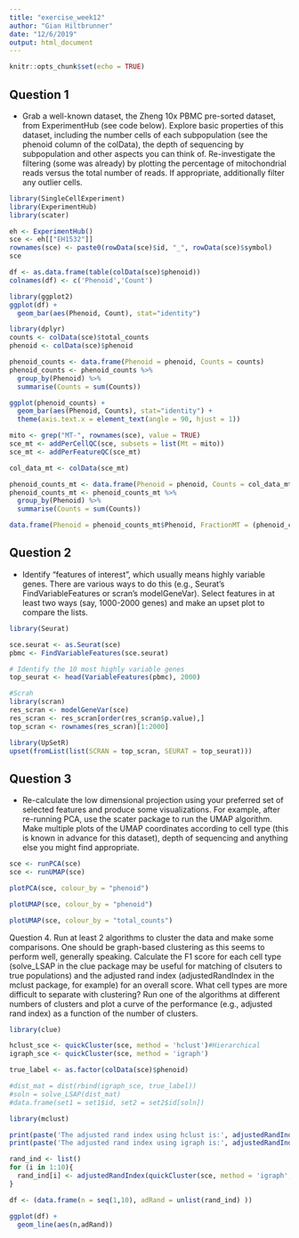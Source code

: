 ```yaml
---
title: "exercise_week12"
author: "Gian Hiltbrunner"
date: "12/6/2019"
output: html_document
---
```


```r
knitr::opts_chunk$set(echo = TRUE)
```

## Question 1

* Grab a well-known dataset, the Zheng 10x PBMC pre-sorted dataset, from ExperimentHub (see code below). Explore basic properties of this dataset, including the number cells of each subpopulation (see the phenoid column of the colData), the depth of sequencing by subpopulation and other aspects you can think of. Re-investigate the filtering (some was already) by plotting the percentage of mitochondrial reads versus the total number of reads. If appropriate, additionally filter any outlier cells.

```r
library(SingleCellExperiment)
library(ExperimentHub)
library(scater)

eh <- ExperimentHub()
sce <- eh[["EH1532"]]
rownames(sce) <- paste0(rowData(sce)$id, "_", rowData(sce)$symbol)
sce

df <- as.data.frame(table(colData(sce)$phenoid))
colnames(df) <- c('Phenoid','Count')

library(ggplot2)
ggplot(df) + 
  geom_bar(aes(Phenoid, Count), stat="identity")
```

```r
library(dplyr)
counts <- colData(sce)$total_counts
phenoid <- colData(sce)$phenoid

phenoid_counts <- data.frame(Phenoid = phenoid, Counts = counts)
phenoid_counts <- phenoid_counts %>% 
  group_by(Phenoid) %>%
  summarise(Counts = sum(Counts))

ggplot(phenoid_counts) + 
  geom_bar(aes(Phenoid, Counts), stat="identity") +
  theme(axis.text.x = element_text(angle = 90, hjust = 1))
```

```r
mito <- grep("MT-", rownames(sce), value = TRUE)
sce_mt <- addPerCellQC(sce, subsets = list(Mt = mito))
sce_mt <- addPerFeatureQC(sce_mt)

col_data_mt <- colData(sce_mt)

phenoid_counts_mt <- data.frame(Phenoid = phenoid, Counts = col_data_mt$subsets_Mt_sum)
phenoid_counts_mt <- phenoid_counts_mt %>% 
  group_by(Phenoid) %>%
  summarise(Counts = sum(Counts))

data.frame(Phenoid = phenoid_counts_mt$Phenoid, FractionMT = (phenoid_counts_mt$Counts / phenoid_counts$Counts))
```

## Question 2
* Identify “features of interest”, which usually means highly variable genes. There are various ways to do this (e.g., Seurat’s FindVariableFeatures or scran’s modelGeneVar). Select features in at least two ways (say, 1000-2000 genes) and make an upset plot to compare the lists.

```r
library(Seurat)

sce.seurat <- as.Seurat(sce)
pbmc <- FindVariableFeatures(sce.seurat)

# Identify the 10 most highly variable genes
top_seurat <- head(VariableFeatures(pbmc), 2000)

#Scrah
library(scran)
res_scran <- modelGeneVar(sce)
res_scran <- res_scran[order(res_scran$p.value),]
top_scran <- rownames(res_scran)[1:2000]

library(UpSetR)
upset(fromList(list(SCRAN = top_scran, SEURAT = top_seurat)))
```

## Question 3
* Re-calculate the low dimensional projection using your preferred set of selected features and produce some visualizations. For example, after re-running PCA, use the scater package to run the UMAP algorithm. Make multiple plots of the UMAP coordinates according to cell type (this is known in advance for this dataset), depth of sequencing and anything else you might find appropriate.

```r
sce <- runPCA(sce)
sce <- runUMAP(sce)

plotPCA(sce, colour_by = "phenoid")
```

```r
plotUMAP(sce, colour_by = "phenoid")
```

```r
plotUMAP(sce, colour_by = "total_counts")
```

Question 4. Run at least 2 algorithms to cluster the data and make some comparisons. One should be graph-based clustering as this seems to perform well, generally speaking. Calculate the F1 score for each cell type (solve_LSAP in the clue package may be useful for matching of clsuters to true populations) and the adjusted rand index (adjustedRandIndex in the mclust package, for example) for an overall score. What cell types are more difficult to separate with clustering? Run one of the algorithms at different numbers of clusters and plot a curve of the performance (e.g., adjusted rand index) as a function of the number of clusters.

```r
library(clue)

hclust_sce <- quickCluster(sce, method = 'hclust')#Hierarchical
igraph_sce <- quickCluster(sce, method = 'igraph')

true_label <- as.factor(colData(sce)$phenoid)

#dist_mat = dist(rbind(igraph_sce, true_label))
#soln = solve_LSAP(dist_mat)
#data.frame(set1 = set1$id, set2 = set2$id[soln])
```
```r
library(mclust)

print(paste('The adjusted rand index using hclust is:', adjustedRandIndex(hclust_sce, true_label)))
print(paste('The adjusted rand index using igraph is:', adjustedRandIndex(igraph_sce, true_label)))
```


```r
rand_ind <- list()
for (i in 1:10){
  rand_ind[i] <- adjustedRandIndex(quickCluster(sce, method = 'igraph', min.size = ((3994)/i)), true_label)
}

df <- (data.frame(n = seq(1,10), adRand = unlist(rand_ind) ))

ggplot(df) +
  geom_line(aes(n,adRand))
```

